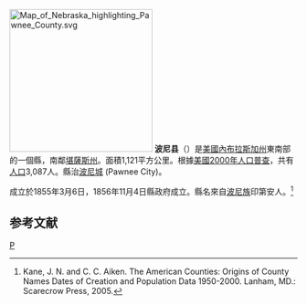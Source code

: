 {{noteTA
|T=zh-hans:波尼县 (内布拉斯加州);zh-hk:波尼縣 (內布拉斯加州);zh-tw:波尼郡 (內布拉斯加州);
|1=zh-hans:县;zh-hk:縣;zh-tw:郡;
}}

{{Otheruses|波尼縣|subject=美國內布拉斯加州的一個縣|other=同名的縣}}
[[File:Map_of_Nebraska_highlighting_Pawnee_County.svg|250px]]
'''波尼县'''（{{lang-en|Pawnee County}}）是[[美國|美國]][[內布拉斯加州|內布拉斯加州]]東南部的一個縣，南鄰[[堪薩斯州|堪薩斯州]]。面積1,121平方公里。根據[[美國2000年人口普查|美國2000年人口普查]]，共有[[人口|人口]]3,087人。縣治[[波尼城|波尼城]] (Pawnee City)。

成立於1855年3月6日，1856年11月4日縣政府成立。縣名來自[[波尼族|波尼族]]印第安人。<ref>Kane, J. N. and C. C. Aiken. The American Counties: Origins of County Names Dates of Creation and Population Data 1950-2000. Lanham, MD.: Scarecrow Press, 2005.</ref>

==参考文献==
<div class="references-small">
<references />
</div>

{{內布拉斯加州}}

[[Category:內布拉斯加州行政區劃|P]]